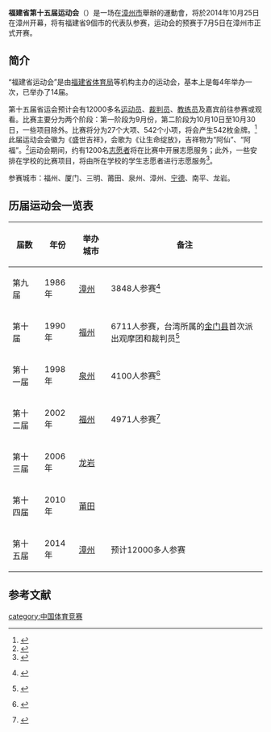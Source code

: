 {{infobox games
| name                   = 福建省第十五届運動會
| logo                   = 福建省第十五届运动会.jpg|thumb|150px
| size                   = 
| caption                = 
| host city              = {{CHN}}[[漳州|漳州]]
| country                = 
| motto                  = 
| nations participating  = 
| teams participating    = 
| athletes participating = 预计1,700名<ref>[http://fujian.people.com.cn/zhangzhou/n/2014/0701/c354244-21548115.html 福建省第15届运动会召开发布会 三大运动会首合一]</ref>
| events                 = 27
| opening ceremony       = {{start date|2014|10|25}}
| closing ceremony       = {{end date|2014|11|02}}
| officially opened by   = 
| athlete's oath         = 
| judge's oath           = 
| torch lighter          = 
| stadium                = 
| length                 = 
| indprize               = 
| tmprize                = 
| website                = http://www.15thfjgames.cn/index/
}}
'''福建省第十五届运动会'''（{{lang-en|The 15th Games Of FuJian ZhangZhou}}）是一场在[[漳州市|漳州市]]舉辦的運動會，将於2014年10月25日在漳州开幕，将有福建省9個市的代表队参赛，运动会的预赛于7月5日在漳州市正式开赛。

==简介==
“福建省运动会”是由[[福建省体育局|福建省体育局]]等机构主办的运动会，基本上是每4年举办一次，已举办了14届。

第十五届省运会预计会有12000多名[[运动员|运动员]]、[[裁判员|裁判员]]、[[教练|教练员]]及嘉宾前往参赛或观看。比赛主要分为两个阶段：第一阶段为9月份，第二阶段为10月10日至10月30日，一些项目除外。比赛将分为27个大项、542个小项，将会产生542枚金牌。<ref>{{cite web |url=http://www.fujian.gov.cn/zwgk/zfgzdt/bmdt/201401/t20140113_693329.htm |language=zh-hans |title=省运会开幕式定于2014年10月22日举行 |publisher=福建省人民政府 |date=2014-01-13 |accessdate=2014-07-12 |deadurl=yes |archiveurl=https://web.archive.org/web/20140715004520/http://www.fujian.gov.cn/zwgk/zfgzdt/bmdt/201401/t20140113_693329.htm |archivedate=2014年7月15日 }}</ref>
此届运动会会徽为《盛世吉祥》，会歌为《让生命绽放》，吉祥物为“阿仙”、“阿福”。<ref>{{cite web|url=http://www.chinadaily.com.cn/hqgj/jryw/2013-12-27/content_10908618.html |language=zh-hans|title=第15届福建省运会明年10月在漳开幕 将合并举办省大学生运动会 |publisher=中国日报网 | date=2013-12-27 |accessdate=2014-07-12}}</ref>运动会期间，约有1200名[[志愿者|志愿者]]将在比赛中开展志愿服务；此外，一些安排在学校的比赛项目，将由所在学校的学生志愿者进行志愿服务<ref>{{cite web|url=http://m.zz.mnw.cn/ms/765867.html |language=zh-hans|title=今年第十五届省运会 1200名志愿者开始接受培训 |publisher=闽南网 | date=2014-06-23 |accessdate=2014-07-12 }}</ref>。

参赛城市：福州、厦门、三明、莆田、泉州、漳州、[[宁德|宁德]]、南平、龙岩。
== 历届运动会一览表 ==
{| class="wikitable"
|- 
!届数||年份||举办城市||备注
|- 
|第九届||1986年||[[漳州|漳州]]||3848人参赛<ref>
{{Cite web |url=http://www.15thfjgames.cn/article/article_101.html/ |title=第9届福建省运动会 |access-date=2014-07-12 |archive-url=https://web.archive.org/web/20140714162714/http://www.15thfjgames.cn/article/article_101.html/ |archive-date=2014-07-14 |dead-url=yes }} {{webarchive|url=https://web.archive.org/web/20140714162714/http://www.15thfjgames.cn/article/article_101.html/ |date=2014-07-14 }}
</ref>
|-
|第十届||1990年||[[福州|福州]]||6711人参赛，台湾所属的[[金门县|金门县]]首次派出观摩团和裁判员<ref>
{{Cite web |url=http://www.15thfjgames.cn/article/article_100.html/ |title=第10届福建省运动会 |access-date=2014-07-12 |archive-url=https://web.archive.org/web/20140714151938/http://www.15thfjgames.cn/article/article_100.html/ |archive-date=2014-07-14 |dead-url=yes }} {{Wayback|url=http://www.15thfjgames.cn/article/article_100.html/ |date=20140714151938 }}
</ref>
|-
|第十一届||1998年||[[泉州|泉州]]||4100人参赛<ref>
{{Cite web |url=http://www.15thfjgames.cn/article/article_99.html/ |title=第11届福建省运动会 |access-date=2014-07-12 |archive-url=https://web.archive.org/web/20140714165727/http://www.15thfjgames.cn/article/article_99.html/ |archive-date=2014-07-14 |dead-url=yes }} {{webarchive|url=https://web.archive.org/web/20140714165727/http://www.15thfjgames.cn/article/article_99.html/ |date=2014-07-14 }}
</ref>
|- 
|第十二届||2002年||[[福州|福州]]||4971人参赛<ref>
{{Cite web |url=http://www.15thfjgames.cn/article/article_98.html/ |title=第12届福建省运动会 |access-date=2014-07-12 |archive-url=https://web.archive.org/web/20140714160538/http://www.15thfjgames.cn/article/article_98.html/ |archive-date=2014-07-14 |dead-url=yes }} {{webarchive|url=https://web.archive.org/web/20140714160538/http://www.15thfjgames.cn/article/article_98.html/ |date=2014-07-14 }}
</ref>
|- 
|第十三届||2006年||[[龙岩市|龙岩]]||
|- 
|第十四届||2010年||[[莆田|莆田]]||
|- 
|第十五届||2014年||[[漳州|漳州]]||预计12000多人参赛
|}

==参考文献==
{{Reflist}}

[[category:中国体育竞赛|category:中国体育竞赛]]